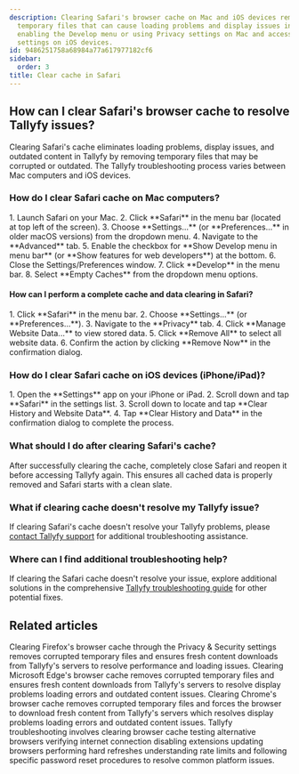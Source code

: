 ```yaml
---
description: Clearing Safari's browser cache on Mac and iOS devices removes corrupted
  temporary files that can cause loading problems and display issues in Tallyfy by
  enabling the Develop menu or using Privacy settings on Mac and accessing Safari
  settings on iOS devices.
id: 9486251758a68984a77a617977182cf6
sidebar:
  order: 3
title: Clear cache in Safari
---
```



## How can I clear Safari's browser cache to resolve Tallyfy issues?

Clearing Safari's cache eliminates loading problems, display issues, and outdated content in Tallyfy by removing temporary files that may be corrupted or outdated. The Tallyfy troubleshooting process varies between Mac computers and iOS devices.

### How do I clear Safari cache on Mac computers?

<Steps>
1. Launch Safari on your Mac.
2. Click **Safari** in the menu bar (located at top left of the screen).
3. Choose **Settings...** (or **Preferences...** in older macOS versions) from the dropdown menu.
4. Navigate to the **Advanced** tab.
5. Enable the checkbox for **Show Develop menu in menu bar** (or **Show features for web developers**) at the bottom.
6. Close the Settings/Preferences window.
7. Click **Develop** in the menu bar.
8. Select **Empty Caches** from the dropdown menu options.
</Steps>

#### How can I perform a complete cache and data clearing in Safari?

<Steps>
1. Click **Safari** in the menu bar.
2. Choose **Settings...** (or **Preferences...**).
3. Navigate to the **Privacy** tab.
4. Click **Manage Website Data...** to view stored data.
5. Click **Remove All** to select all website data.
6. Confirm the action by clicking **Remove Now** in the confirmation dialog.
</Steps>

### How do I clear Safari cache on iOS devices (iPhone/iPad)?

<Steps>
1. Open the **Settings** app on your iPhone or iPad.
2. Scroll down and tap **Safari** in the settings list.
3. Scroll down to locate and tap **Clear History and Website Data**.
4. Tap **Clear History and Data** in the confirmation dialog to complete the process.
</Steps>

### What should I do after clearing Safari's cache?

After successfully clearing the cache, completely close Safari and reopen it before accessing Tallyfy again. This ensures all cached data is properly removed and Safari starts with a clean slate.


### What if clearing cache doesn't resolve my Tallyfy issue?

If clearing Safari's cache doesn't resolve your Tallyfy problems, please [contact Tallyfy support](https://tallyfy.com/contact-us/) for additional troubleshooting assistance.

### Where can I find additional troubleshooting help?

If clearing the Safari cache doesn't resolve your issue, explore additional solutions in the comprehensive [Tallyfy troubleshooting guide](/products/pro/miscellaneous/troubleshooting/) for other potential fixes.


## Related articles
<CardGrid>
<LinkTitleCard header="<b>Troubleshooting > Clear cache in Firefox</b>" href="/products/pro/miscellaneous/troubleshooting/clear-cache-firefox/" > Clearing Firefox's browser cache through the Privacy & Security settings removes corrupted temporary files and ensures fresh content downloads from Tallyfy's servers to resolve performance and loading issues. </LinkTitleCard>
<LinkTitleCard header="<b>Troubleshooting > Clear cache in Edge</b>" href="/products/pro/miscellaneous/troubleshooting/clear-cache-edge/" > Clearing Microsoft Edge's browser cache removes corrupted temporary files and ensures fresh content downloads from Tallyfy's servers to resolve display problems loading errors and outdated content issues. </LinkTitleCard>
<LinkTitleCard header="<b>Troubleshooting > Clear cache in Chrome</b>" href="/products/pro/miscellaneous/troubleshooting/clear-cache-chrome/" > Clearing Chrome's browser cache removes corrupted temporary files and forces the browser to download fresh content from Tallyfy's servers which resolves display problems loading errors and outdated content issues. </LinkTitleCard>
<LinkTitleCard header="<b>Miscellaneous > Troubleshooting</b>" href="/products/pro/miscellaneous/troubleshooting/" > Tallyfy troubleshooting involves clearing browser cache testing alternative browsers verifying internet connection disabling extensions updating browsers performing hard refreshes understanding rate limits and following specific password reset procedures to resolve common platform issues. </LinkTitleCard>
</CardGrid>